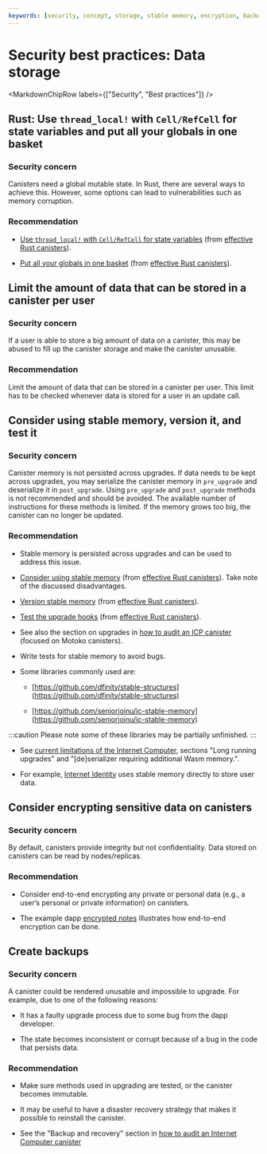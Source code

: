 ```yaml
---
keywords: [security, concept, storage, stable memory, encryption, backup]
---
```



# Security best practices: Data storage

<MarkdownChipRow labels={["Security", "Best practices"]} />

## Rust: Use `thread_local!` with `Cell/RefCell` for state variables and put all your globals in one basket

### Security concern

Canisters need a global mutable state. In Rust, there are several ways to achieve this. However, some options can lead to vulnerabilities such as memory corruption.

### Recommendation

- [Use `thread_local!` with `Cell/RefCell` for state variables](https://mmapped.blog/posts/01-effective-rust-canisters.html#use-threadlocal) (from [effective Rust canisters](https://mmapped.blog/posts/01-effective-rust-canisters.html)).

- [Put all your globals in one basket](https://mmapped.blog/posts/01-effective-rust-canisters.html#clear-state) (from [effective Rust canisters](https://mmapped.blog/posts/01-effective-rust-canisters.html)).

## Limit the amount of data that can be stored in a canister per user

### Security concern

If a user is able to store a big amount of data on a canister, this may be abused to fill up the canister storage and make the canister unusable.

### Recommendation

Limit the amount of data that can be stored in a canister per user. This limit has to be checked whenever data is stored for a user in an update call.

## Consider using stable memory, version it, and test it

### Security concern

Canister memory is not persisted across upgrades. If data needs to be kept across upgrades, you may serialize the canister memory in `pre_upgrade` and deserialize it in `post_upgrade`. Using `pre_upgrade` and `post_upgrade` methods is not recommended and should be avoided. The available number of instructions for these methods is limited. If the memory grows too big, the canister can no longer be updated.

### Recommendation

- Stable memory is persisted across upgrades and can be used to address this issue.

- [Consider using stable memory](https://mmapped.blog/posts/01-effective-rust-canisters.html#stable-memory-main) (from [effective Rust canisters](https://mmapped.blog/posts/01-effective-rust-canisters.html)). Take note of the discussed disadvantages.

- [Version stable memory](https://mmapped.blog/posts/01-effective-rust-canisters.html#version-stable-memory) (from [effective Rust canisters](https://mmapped.blog/posts/01-effective-rust-canisters.html)).

- [Test the upgrade hooks](https://mmapped.blog/posts/01-effective-rust-canisters.html#test-upgrades) (from [effective Rust canisters](https://mmapped.blog/posts/01-effective-rust-canisters.html)).

- See also the section on upgrades in [how to audit an ICP canister](https://www.joachim-breitner.de/blog/788-How_to_audit_an_Internet_Computer_canister) (focused on Motoko canisters).

- Write tests for stable memory to avoid bugs.

- Some libraries commonly used are:

    - [https://github.com/dfinity/stable-structures](https://github.com/dfinity/stable-structures)

    - [https://github.com/seniorjoinu/ic-stable-memory](https://github.com/seniorjoinu/ic-stable-memory)

:::caution
Please note some of these libraries may be partially unfinished.
:::

- See [current limitations of the Internet Computer](https://wiki.internetcomputer.org/wiki/Current_limitations_of_the_Internet_Computer), sections "Long running upgrades" and "\[de\]serializer requiring additional Wasm memory.".

- For example, [Internet Identity](https://github.com/dfinity/internet-identity) uses stable memory directly to store user data.

## Consider encrypting sensitive data on canisters

### Security concern

By default, canisters provide integrity but not confidentiality. Data stored on canisters can be read by nodes/replicas.

### Recommendation

- Consider end-to-end encrypting any private or personal data (e.g., a user’s personal or private information) on canisters.

- The example dapp [encrypted notes](https://github.com/dfinity/examples/tree/master/motoko/encrypted-notes-dapp) illustrates how end-to-end encryption can be done.

## Create backups

### Security concern

A canister could be rendered unusable and impossible to upgrade. For example, due to one of the following reasons:

- It has a faulty upgrade process due to some bug from the dapp developer.

- The state becomes inconsistent or corrupt because of a bug in the code that persists data.

### Recommendation

- Make sure methods used in upgrading are tested, or the canister becomes immutable.

- It may be useful to have a disaster recovery strategy that makes it possible to reinstall the canister.

- See the "Backup and recovery" section in [how to audit an Internet Computer canister](https://www.joachim-breitner.de/blog/788-How_to_audit_an_Internet_Computer_canister)